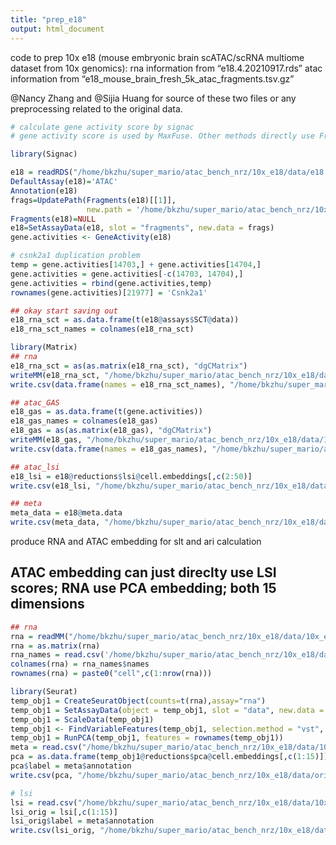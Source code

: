 ```yaml
---
title: "prep_e18"
output: html_document
---
```


code to prep 10x e18 (mouse embryonic brain scATAC/scRNA multiome dataset from 10x genomics):
rna information from "e18.4.20210917.rds"
atac information from "e18_mouse_brain_fresh_5k_atac_fragments.tsv.gz"

@Nancy Zhang and @Sijia Huang for source of these two files or any preprocessing related to the original data.

```r
# calculate gene activity score by signac
# gene activity score is used by MaxFuse. Other methods directly use Fragments

library(Signac)

e18 = readRDS("/home/bkzhu/super_mario/atac_bench_nrz/10x_e18/data/e18.4.20210917.rds")
DefaultAssay(e18)='ATAC'
Annotation(e18)
frags=UpdatePath(Fragments(e18)[[1]], 
                 new.path = '/home/bkzhu/super_mario/atac_bench_nrz/10x_e18/data/e18_mouse_brain_fresh_5k_atac_fragments.tsv.gz')
Fragments(e18)=NULL
e18=SetAssayData(e18, slot = "fragments", new.data = frags)
gene.activities <- GeneActivity(e18)

# csnk2a1 duplication problem
temp = gene.activities[14703,] + gene.activities[14704,]
gene.activities = gene.activities[-c(14703, 14704),]
gene.activities = rbind(gene.activities,temp)
rownames(gene.activities)[21977] = 'Csnk2a1'
```


```r
## okay start saving out
e18_rna_sct = as.data.frame(t(e18@assays$SCT@data))
e18_rna_sct_names = colnames(e18_rna_sct)

library(Matrix)
## rna
e18_rna_sct = as(as.matrix(e18_rna_sct), "dgCMatrix")
writeMM(e18_rna_sct, "/home/bkzhu/super_mario/atac_bench_nrz/10x_e18/data/10x_e18_rna.txt")
write.csv(data.frame(names = e18_rna_sct_names), "/home/bkzhu/super_mario/atac_bench_nrz/10x_e18/data/10x_e18_rna_names.csv")

## atac_GAS
e18_gas = as.data.frame(t(gene.activities))
e18_gas_names = colnames(e18_gas)
e18_gas = as(as.matrix(e18_gas), "dgCMatrix")
writeMM(e18_gas, "/home/bkzhu/super_mario/atac_bench_nrz/10x_e18/data/10x_e18_GAS.txt")
write.csv(data.frame(names = e18_gas_names), "/home/bkzhu/super_mario/atac_bench_nrz/10x_e18/data/10x_e18_GAS_names.csv")

## atac_lsi
e18_lsi = e18@reductions$lsi@cell.embeddings[,c(2:50)]
write.csv(e18_lsi, "/home/bkzhu/super_mario/atac_bench_nrz/10x_e18/data/10x_e18_LSI49.csv")

## meta
meta_data = e18@meta.data
write.csv(meta_data, "/home/bkzhu/super_mario/atac_bench_nrz/10x_e18/data/10x_e18_meta.csv")
```


############## produce RNA and ATAC embedding for slt and ari calculation
## ATAC embedding can just direclty use LSI scores; RNA use PCA embedding; both 15 dimensions

```r
## rna
rna = readMM("/home/bkzhu/super_mario/atac_bench_nrz/10x_e18/data/10x_e18_rna.txt")
rna = as.matrix(rna)
rna_names = read.csv('/home/bkzhu/super_mario/atac_bench_nrz/10x_e18/data/rna_names.csv')
colnames(rna) = rna_names$names
rownames(rna) = paste0("cell",c(1:nrow(rna)))

library(Seurat)
temp_obj1 = CreateSeuratObject(counts=t(rna),assay="rna")
temp_obj1 = SetAssayData(object = temp_obj1, slot = "data", new.data = t(rna), assay="rna") # input data already sctnorm
temp_obj1 = ScaleData(temp_obj1)
temp_obj1 <- FindVariableFeatures(temp_obj1, selection.method = "vst", nfeatures = 2000)
temp_obj1 = RunPCA(temp_obj1, features = rownames(temp_obj1))
meta = read.csv("/home/bkzhu/super_mario/atac_bench_nrz/10x_e18/data/10x_e18_meta.csv")
pca = as.data.frame(temp_obj1@reductions$pca@cell.embeddings[,c(1:15)])
pca$label = meta$annotation
write.csv(pca, "/home/bkzhu/super_mario/atac_bench_nrz/10x_e18/data/orig_x.csv", row.names = F)

# lsi
lsi = read.csv("/home/bkzhu/super_mario/atac_bench_nrz/10x_e18/data/10x_e18_LSI49.csv")
lsi_orig = lsi[,c(1:15)]
lsi_orig$label = meta$annotation
write.csv(lsi_orig, "/home/bkzhu/super_mario/atac_bench_nrz/10x_e18/data/orig_y.csv", row.names = F)
```


